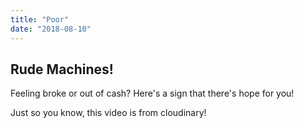 ```yaml
---
title: "Poor"
date: "2018-08-10"
---
```

## Rude Machines!

Feeling broke or out of cash? Here's a sign that there's hope for you!

Just so you know, this video is from cloudinary!
